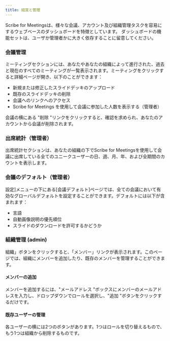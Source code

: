 ```yaml
---
title: 経営と管理
---
```



Scribe for Meetingsは、様々な会議、アカウント及び組織管理タスクを容易にするウェブベースのダッシュボードを特徴としています。
ダッシュボードの機能セットは、ユーザか管理者かに大きく依存することに留意してください。

### 会議管理

ミーティングセクションには、あなたやあなたの組織によって進行された、過去と現在のすべてのミーティングが一覧表示されます。ミーティングをクリックすると詳細ページが開き、以下のことができます：
* 新規または修正したスライドデッキのアップロード
* 既存のスライドデッキの削除
* 会議へのリンクへのアクセス
* Scribe for Meetings を使用して会議に参加した人数を表示する（管理者）

会議の横にある "削除 "リンクをクリックすると、確認を求められ、あなたのアカウントから会議が削除されます。

### 出席統計（管理者）

出席統計セクションは、あなたの組織の下でScribe for Meetingsを使用して会議に出席している全てのユニークユーザーの日、週、月、年、および全期間のカウントを表示します。

### 会議のデフォルト（管理者）

設定]メニューの下にある[会議デフォルト]ページでは、全ての会議において有効なグローバルデフォルトを設定することができます。デフォルトには以下が含まれます：
* 言語
* 自動画像説明の優先順位
* スライドのダウンロードを許可するかどうか

### 組織管理 (admin)

組織」ボタンをクリックすると、「メンバー」リンクが表示されます。このページでは、組織にメンバーを追加したり、既存のメンバーを管理することができます。

#### メンバーの追加

メンバーを追加するには、"メールアドレス "ボックスにメンバーのメールアドレスを入力し、ドロップダウンでロールを選択し、"追加 "ボタンをクリックするだけです。

#### 既存ユーザーの管理

各ユーザーの横には2つのボタンがあります。1つはロールを切り替えるもので、もう1つは組織から削除するものです。